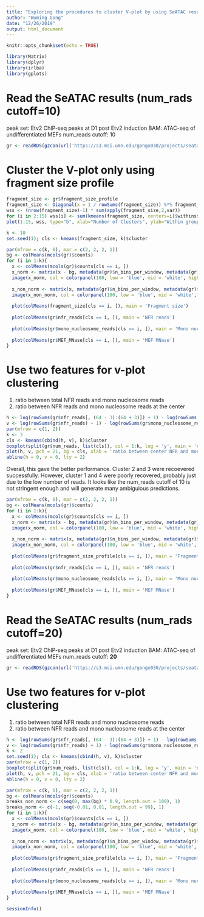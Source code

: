 ```yaml
---
title: "Exploring the procedures to cluster V-plot by using SeATAC results"
author: "Wuming Gong"
date: "12/26/2019"
output: html_document
---
```


```r
knitr::opts_chunk$set(echo = TRUE)
```

```r
library(Matrix)
library(dplyr)
library(irlba)
library(gplots)
```

# Read the SeATAC results (num_rads cutoff=10)
peak set: Etv2 ChIP-seq peaks at D1 post Etv2 induction
BAM: ATAC-seq of undifferentiated MEFs
num_reads cutoff: 10
```r
gr <- readRDS(gzcon(url('https://s3.msi.umn.edu/gongx030/projects/seatac/models/peak=MEF_Dox_d1_Etv2_bam=MEF_NoDox_latent_dim=10_window_size=640_bin_size=5_fragment_size_range=50+370_fragment_size_interval=5/predict.rds')))
```

# Cluster the V-plot only using fragment size profile
```r
fragment_size <- gr$fragment_size_profile
fragment_size <- Diagonal(x = 1 / rowSums(fragment_size)) %*% fragment_size %>% as.matrix() # scale to sum of one for each sample
wss <- (nrow(fragment_size)-1) * sum(apply(fragment_size,2,var))
for (i in 2:15) wss[i] <- sum(kmeans(fragment_size, centers=i)$withinss)
plot(1:15, wss, type="b", xlab="Number of Clusters", ylab="Within groups sum of squares")
```

```r
k <- 10
set.seed(1); cls <- kmeans(fragment_size, k)$cluster
```


```r
par(mfrow = c(k, 6), mar = c(2, 2, 2, 1))
bg <- colMeans(mcols(gr)$counts)
for (i in 1:k){
  x <- colMeans(mcols(gr)$counts[cls == i, ])
  x_norm <- matrix(x - bg, metadata(gr)$n_bins_per_window, metadata(gr)$n_intervals)
  image(x_norm, col = colorpanel(100, low = 'blue', mid = 'white', high = 'red'), main = sprintf('cluster %d(%d)', i, sum(cls == i)), axes = FALSE)
  
  x_non_norm <- matrix(x, metadata(gr)$n_bins_per_window, metadata(gr)$n_intervals)
  image(x_non_norm, col = colorpanel(100, low = 'blue', mid = 'white', high = 'red'), main = 'Raw signal', axes = FALSE)
  
  plot(colMeans(fragment_size[cls == i, ]), main = 'Fragment size')
  
  plot(colMeans(gr$nfr_reads[cls == i, ]), main = 'NFR reads')
  
  plot(colMeans(gr$mono_nucleosome_reads[cls == i, ]), main = 'Mono nucleosome reads')
  
  plot(colMeans(gr$MEF_MNase[cls == i, ]), main = 'MEF MNase')
}
```

# Use two features for v-plot clustering
1. ratio between total NFR reads and mono nucleosome reads
2. ratio between NFR reads and mono nucleosome reads at the center
```r
h <- log(rowSums(gr$nfr_reads[, (64 - 3):(64 + 3)]) + 1) - log(rowSums(gr$mono_nucleosome_reads[, (64 - 3):(64 + 3)]) + 1)
v <- log(rowSums(gr$nfr_reads) + 1) - log(rowSums(gr$mono_nucleosome_reads) + 1)
par(mfrow = c(1, 2))
k <- 3
cls <- kmeans(cbind(h, v), k)$cluster
boxplot(split(gr$num_reads, list(cls)), col = 1:k, log = 'y', main = 'number of reads', ylab = 'Number of reads')
plot(h, v, pch = 21, bg = cls, xlab = 'ratio between center NFR and mono reads', ylab = 'ratio between total NFR and mono reads')
abline(h = 0, v = 0, lty = 2)
```
Overall, this gave the better performance. Cluster 2 and 3 were recoevered successfully. 
However, cluster 1 and 4 were poorly recovered, probably just due to the low number of reads. 
It looks like the num_reads cutoff of 10 is not stringent enough and will generate many ambiguious predictions.  
```r
par(mfrow = c(k, 6), mar = c(2, 2, 2, 1))
bg <- colMeans(mcols(gr)$counts)
for (i in 1:k){
  x <- colMeans(mcols(gr)$counts[cls == i, ])
  x_norm <- matrix(x - bg, metadata(gr)$n_bins_per_window, metadata(gr)$n_intervals)
  image(x_norm, col = colorpanel(100, low = 'blue', mid = 'white', high = 'red'), main = sprintf('cluster %d(%d)', i, sum(cls == i)), axes = FALSE)
  
  x_non_norm <- matrix(x, metadata(gr)$n_bins_per_window, metadata(gr)$n_intervals)
  image(x_non_norm, col = colorpanel(100, low = 'blue', mid = 'white', high = 'red'), main = 'Raw signal', axes = FALSE)
  
  plot(colMeans(gr$fragment_size_profile[cls == i, ]), main = 'Fragment size')
  
  plot(colMeans(gr$nfr_reads[cls == i, ]), main = 'NFR reads')
  
  plot(colMeans(gr$mono_nucleosome_reads[cls == i, ]), main = 'Mono nucleosome reads')
  
  plot(colMeans(gr$MEF_MNase[cls == i, ]), main = 'MEF MNase')
}
```


# Read the SeATAC results (num_rads cutoff=20)
peak set: Etv2 ChIP-seq peaks at D1 post Etv2 induction
BAM: ATAC-seq of undifferentiated MEFs
num_reads cutoff: **20**
```r
gr <- readRDS(gzcon(url('https://s3.msi.umn.edu/gongx030/projects/seatac/models/peak=MEF_Dox_d1_Etv2_bam=MEF_NoDox_latent_dim=10_window_size=640_bin_size=5_fragment_size_range=50+370_fragment_size_interval=5_min_num_reads=20_max_num_reads=500/predict.rds')))
```

# Use two features for v-plot clustering
1. ratio between total NFR reads and mono nucleosome reads
2. ratio between NFR reads and mono nucleosome reads at the center
```r
h <- log(rowSums(gr$nfr_reads[, (64 - 3):(64 + 3)]) + 1) - log(rowSums(gr$mono_nucleosome_reads[, (64 - 3):(64 + 3)]) + 1)
v <- log(rowSums(gr$nfr_reads) + 1) - log(rowSums(gr$mono_nucleosome_reads) + 1)
k <- 2
set.seed(1); cls <- kmeans(cbind(h, v), k)$cluster
par(mfrow = c(1, 2))
boxplot(split(gr$num_reads, list(cls)), col = 1:k, log = 'y', main = 'number of reads', ylab = 'Number of reads')
plot(h, v, pch = 21, bg = cls, xlab = 'ratio between center NFR and mono reads', ylab = 'ratio between total NFR and mono reads')
abline(h = 0, v = 0, lty = 2)
```

```r
par(mfrow = c(k, 6), mar = c(2, 2, 2, 1))
bg <- colMeans(mcols(gr)$counts)
breaks_non_norm <- c(seq(0, max(bg) * 0.9, length.out = 100), 1)
breaks_norm <- c(-1, seq(-0.01, 0.01, length.out = 99), 1)
for (i in 1:k){
  x <- colMeans(mcols(gr)$counts[cls == i, ])
  x_norm <- matrix(x - bg, metadata(gr)$n_bins_per_window, metadata(gr)$n_intervals)
  image(x_norm, col = colorpanel(100, low = 'blue', mid = 'white', high = 'red'), breaks = breaks_norm, main = sprintf('cluster %d(%d)', i, sum(cls == i)), axes = FALSE)
  
  x_non_norm <- matrix(x, metadata(gr)$n_bins_per_window, metadata(gr)$n_intervals)
  image(x_non_norm, col = colorpanel(100, low = 'blue', mid = 'white', high = 'red'), breaks = breaks_non_norm, main = 'Raw signal', axes = FALSE)
  
  plot(colMeans(gr$fragment_size_profile[cls == i, ]), main = 'Fragment size')
  
  plot(colMeans(gr$nfr_reads[cls == i, ]), main = 'NFR reads')
  
  plot(colMeans(gr$mono_nucleosome_reads[cls == i, ]), main = 'Mono nucleosome reads')
  
  plot(colMeans(gr$MEF_MNase[cls == i, ]), main = 'MEF MNase')
}
```

```r
sessionInfo()
```